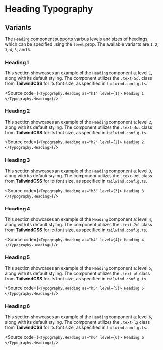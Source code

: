 
<Meta of={HeadingStories} />

# Heading Typography

## Variants

The `Heading` component supports various levels and sizes of headings, which can be specified using the `level` prop. The available variants are `1`, `2`, `3`, `4`, `5`, and `6`.

### Heading 1

This section showcases an example of the `Heading` component at level `1`, along with its default styling. The component utilizes the `.text-5xl` class from **TailwindCSS** for its font size, as specified in `tailwind.config.ts`.

<Canvas of={HeadingStories.Heading1} />

<Source
  code={`
<Typography.Heading as="h1" level={1}>
  Heading 1
</Typography.Heading>
`}
/>

### Heading 2

This section showcases an example of the `Heading` component at level `2`, along with its default styling. The component utilizes the `.text-4xl` class from **TailwindCSS** for its font size, as specified in `tailwind.config.ts`.

<Canvas of={HeadingStories.Heading2} />

<Source
  code={`
<Typography.Heading as="h2" level={2}>
  Heading 2
</Typography.Heading>
`}
/>

### Heading 3

This section showcases an example of the `Heading` component at level `3`, along with its default styling. The component utilizes the `.text-3xl` class from **TailwindCSS** for its font size, as specified in `tailwind.config.ts`.

<Canvas of={HeadingStories.Heading3} />

<Source
  code={`
<Typography.Heading as="h3" level={3}>
  Heading 3
</Typography.Heading>
`}
/>

### Heading 4

This section showcases an example of the `Heading` component at level `4`, along with its default styling. The component utilizes the `.text-2xl` class from **TailwindCSS** for its font size, as specified in `tailwind.config.ts`.

<Canvas of={HeadingStories.Heading4} />

<Source
  code={`
<Typography.Heading as="h4" level={4}>
  Heading 4
</Typography.Heading>
`}
/>

### Heading 5

This section showcases an example of the `Heading` component at level `5`, along with its default styling. The component utilizes the `.text-xl` class from **TailwindCSS** for its font size, as specified in `tailwind.config.ts`.

<Canvas of={HeadingStories.Heading5} />

<Source
  code={`
<Typography.Heading as="h5" level={5}>
  Heading 5
</Typography.Heading>
`}
/>

### Heading 6

This section showcases an example of the `Heading` component at level `6`, along with its default styling. The component utilizes the `.text-lg` class from **TailwindCSS** for its font size, as specified in `tailwind.config.ts`.

<Canvas of={HeadingStories.Heading6} />

<Source
  code={`
<Typography.Heading as="h6" level={6}>
  Heading 6
</Typography.Heading>
`}
/>
